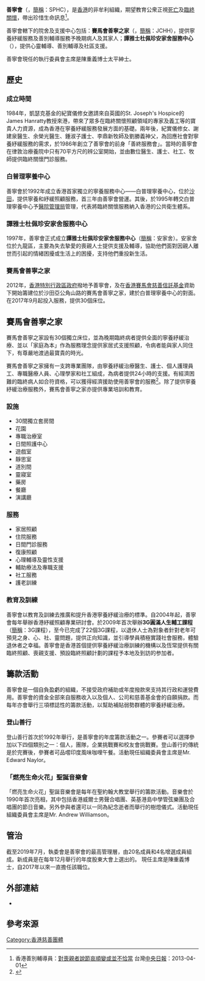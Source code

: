 {{Infobox organization
| image = 
| caption = 善寧會標誌
| abbreviation = SPHC
| motto = "天為生命定壽元，人為生命賦意義"
| established = 1986年7月1日
| type = [[非牟利組織|非牟利組織]]
| status = 慈善
| headquarters = 香港
| coords = {{Coord|22|23|55.7|N|114|12|55.6|E|display=inline,title}}
| services = 寧養紓緩服務
| subsidiaries = 賽馬會善寧之家 (簡稱: JCHH), 譚雅士杜佩珍安家舍服務中心 (簡稱: JTTC)
| native_name = 善寧會
| image_size = 
| founder = {{ubl|Gabriel O'Mahoney|謝建泉醫生|余榮光醫生|李鼎新牧師|John Russell}}
| location = 香港沙田亞公角山路18號
| region = 香港
| website = {{URL|www.hospicecare.org.hk}}
}}

'''善寧會'''（{{lang_en|Society for the Promotion of Hospice Care}}，[[縮寫|簡稱]]：SPHC），是[[香港|香港]]的非牟利組織，期望教育公衆正視[[死亡|死亡]]及[[臨終關懷|臨終關懷]]，帶出珍惜生命訊息<ref>香港善別輔導員：[http://www.cdnews.com.tw/cdnews_site/docDetail.jsp?coluid=109&docid=102259670 對喪親者說節哀順變或並不恰當] {{Wayback|url=http://www.cdnews.com.tw/cdnews_site/docDetail.jsp?coluid=109&docid=102259670 |date=20140812203004 }} 台灣[[中央日報|中央日報]]：2013-04-01</ref>。

善寧會轄下的院舍及支援中心包括：'''賽馬會善寧之家'''（{{lang_en|Jockey Club Home for Hospice}}，[[縮寫|簡稱]]：JCHH），提供寧養紓緩服務及善別輔導服務予晚期病人及其家人；'''譚雅士杜佩珍安家舍服務中心'''（{{lang_en|Jesse and Thomas Tam Centre}}），提供心靈輔導、善別輔導及社區支援。

善寧會現任的執行委員會主席是陳重義博士太平紳士。

== 歷史 ==

=== 成立時間 ===
1984年，凱瑟克基金的紀寶儀修女邀請來自英國的St. Joseph's Hospice的James Hanratty教授來港，帶來了眾多在臨終關懷照顧領域的專家及義工等的寶貴人力資源，成為香港在寧養紓緩服務發展方面的基礎。兩年後，紀實儀修女、謝建泉醫生、余榮光醫生、鍾淑子護士、李鼎新牧師及劉勝義神父，為回應社會對寧養紓緩服務的需求，於1986年創立了善寧會的前身「善終服務會」。當時的善寧會在律敦治療養院中只有70平方尺的辨公室開始，並由數位醫生、護士、社工、牧師提供臨終關懷門診服務。

=== 白普理寧養中心 ===
善寧會於1992年成立香港首家獨立的寧養服務中心——白普理寧養中心，位於[[沙田_(香港)|沙田]]，提供寧養和紓緩照顧服務，首三年由善寧會營運。其後，於1995年轉交白普理寧養中心予[[醫院管理局|醫院管理局]]管理，代表將臨終關懷服務納入香港的公共衛生體系。

=== 譚雅士杜佩珍安家舍服務中心 ===
1997年，善寧會正式成立'''譚雅士杜佩珍安家舍服務中心'''（[[縮寫|簡稱]]：安家舍）。安家舍位於九龍區，主要為失去摯愛的喪親人士提供支援及輔導，協助他們面對因親人離世而引起的情緒困擾或生活上的困擾，支持他們重投新生活。

=== 賽馬會善寧之家 ===
2012年，[[香港特別行政區政府|香港特別行政區政府]]撥地予善寧會，及在[[香港賽馬會慈善信託基金|香港賽馬會慈善信託基金]]資助下開始籌建位於沙田亞公角山路的賽馬會善寧之家，建於白普理寧養中心的對面。在2017年9月起投入服務，提供30個床位。
== 賽馬會善寧之家 ==
賽馬會善寧之家設有30個獨立床位，並為晚期臨終病者提供全面的寧養紓緩治療、並以「家庭為本」作為服務理念提供家居式支援照顧，令病者能與家人同住下，有尊嚴地渡過最寶貴的時光。

賽馬會善寧之家擁有一支跨專業團隊，由寧養紓緩治療醫生、護士、個人護理員工、專職醫療人員、心理學家和社工組成，為病者提供24小時的支援。有經濟困難的臨終病人如合符資格，可以獲得經濟援助使用善寧會的服務<ref>{{Cite web|title=資助計劃|url=http://www.hospicecare.org.hk/service-detail.php?id=25&lang=tc|accessdate=2019-10-23|work=善寧會|language=zh-HK|archive-date=2020-10-27|archive-url=https://web.archive.org/web/20201027025906/https://www.hospicecare.org.hk/service-detail.php?id=25&lang=tc|dead-url=no}}</ref>。除了提供寧養紓緩治療服務外，賽馬會善寧之家亦提供專業培訓和教育。

=== 設施 ===

* 30間獨立套房間
* 花園
* 專職治療室
* 日間照護中心
* 遊戲室
* 靜思室
* 道別間
* 靈寢室
* 藥房
* 餐廳
* 演講廳

=== 服務 ===

* 家居照顧
* 住院服務
* 日間門診服務
* 復康照顧
* 心理輔導及靈性支援
* 輔助療法及專職支援
* 社工服務
* 護老訓練

=== 教育及訓練 ===
善寧會以教育及訓練去推廣和提升香港寧養紓緩治療的標準。自2004年起，善寧會每年舉辦香港紓緩照顧專業研討會。於2009年首次舉辦'''3G圓滿人生輔工課程'''（[[縮寫|簡稱]]：3G課程），至今已完成了22個3G課程，以退休人士為對象者針對老年可預見之身、心、社、靈問題，提供正向知識，並引導學員積極實踐社會服務，體驗退休者之幸福。善寧會是香港首個提供寧養紓緩治療訓練的機構以及恆常提供有關臨終照顧、喪親支援、預設臨終照顧計劃的課程予本地及到訪的参加者。

== 籌款活動 ==
善寧會是一個自負盈虧的組織，不接受政府補助或年度撥款來支持其行政和運營費用。善寧會的資金全部來自服務收入以及個人、公司和慈善基金會的自願捐款。而每年亦會舉行三項標誌性的籌款活動，以幫助補貼弱勢群體的寧養紓緩治療。

=== 登山善行 ===
登山善行首次於1992年舉行，是善寧會的年度籌款活動之一。參賽者可以選擇參加以下四個類別之一：個人，團隊，企業挑戰賽和校友會挑戰賽。登山善行的傳統是於完賽後，參賽者可品嚐印度風味咖哩午餐。活動現任組織委員會主席是Mr. Edward Naylor。

=== 「燃亮生命火花」聖誕音樂會 ===
「燃亮生命火花」聖誕音樂會是每年在聖約翰大教堂舉行的籌款活動。音樂會於1990年首次亮相，其中包括香港威爾士男聲合唱團、英基港島中學管弦樂團及合唱團的節日音樂。另外參與者還可以一同為紀念逝者而舉行的樹燈儀式。活動現任組織委員會主席是Mr. Andrew Williamson。

== 管治 ==
截至2019年7月，執委會是善寧會的最高管理層，由20名成員和4名增選成員組成。新成員是在每年12月舉行的年度股東大會上選出的。 現任主席是陳重義博士，自2017年以來一直擔任該職位。

== 外部連結 ==
*{{Official|http://www.hospicecare.org.hk/}}

== 參考來源 ==
{{reflist}}

[[Category:香港慈善團體|Category:香港慈善團體]]
